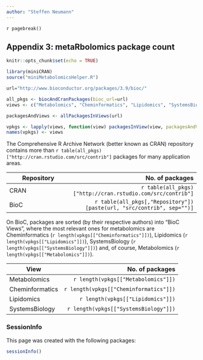 ```yaml
---
author: "Steffen Neumann"
---
```


`r pagebreak()`

## Appendix 3: metaRbolomics package count {-}
    
```r
knitr::opts_chunk$set(echo = TRUE)

library(miniCRAN)
source("miniMetabolomicsHelper.R")

```


```r

url="http://www.bioconductor.org/packages/3.9/bioc/"

all_pkgs <- biocAndCranPackages(bioc_url=url)
views <- c("Metabolomics", "Cheminformatics", "Lipidomics", "SystemsBiology")

packagesAndViews <- allPackagesInViews(url)

vpkgs <- lapply(views, function(view) packagesInView(view, packagesAndViews=packagesAndViews))
names(vpkgs) <- views
```

The Comprehensive R Archive Network (better known as CRAN) repository contains more than `r table(all_pkgs)["http://cran.rstudio.com/src/contrib"]` packages for many application areas.


| Repository                 | No. of packages                       |
| -------------------------- | -------------------------------------:|
| CRAN                       | `r table(all_pkgs)["http://cran.rstudio.com/src/contrib"]`   |
| BioC                       | `r table(all_pkgs[,"Repository"])[paste(url, "src/contrib", sep="")]`   |


On BioC, packages are sorted (by their respective authors) into “BioC Views”, where the most relevant ones for metabolomics are Cheminformatics (`r length(vpkgs[["Cheminformatics"]])`), Lipidomics (`r length(vpkgs[["Lipidomics"]])`), SystemsBiology (`r length(vpkgs[["SystemsBiology"]])`) and, of course, Metabolomics (`r length(vpkgs[["Metabolomics"]])`).



| View                 | No. of packages                       |
| -------------------- | -------------------------------------:|
| Metabolomics         | `r length(vpkgs[["Metabolomics"]])`   |
| Cheminformatics      | `r length(vpkgs[["Cheminformatics"]])`|
| Lipidomics           | `r length(vpkgs[["Lipidomics"]])`     |
| SystemsBiology       | `r length(vpkgs[["SystemsBiology"]])` |

### SessionInfo {-}

This page was created with the following packages:

```r
sessionInfo()
```
